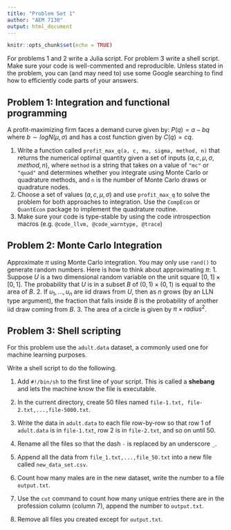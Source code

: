 ```yaml
---
title: "Problem Set 1"
author: "AEM 7130"
output: html_document
---
```


```r
knitr::opts_chunk$set(echo = TRUE)
```

For problems 1 and 2 write a Julia script. For problem 3 write a shell script. Make sure your code is well-commented and reproducible. Unless stated in the problem, you can (and may need to) use some Google searching to find how to efficiently code parts of your answers.

## Problem 1: Integration and functional programming
A profit-maximizing firm faces a demand curve given by: $P(q) = a-bq$ where $b\sim logN(\mu,\sigma)$ and has a cost function given by $C(q) = cq$. 

1. Write a function called `profit_max_q(a, c, mu, sigma, method, n)` that returns the numerical optimal quantity given a set of inputs $(a, c, \mu, \sigma, method, n)$, where `method` is a string that takes on a value of `"mc"` or `"quad"` and determines whether you integrate using Monte Carlo or quadrature methods, and `n` is the number of Monte Carlo draws or quadrature nodes.
2. Choose a set of values $(a, c, \mu, \sigma)$ and use `profit_max_q` to solve the problem for both approaches to integration. Use the `CompEcon` or `QuantEcon` package to implement the quadrature routine.
3. Make sure your code is type-stable by using the code introspection macros (e.g. `@code_llvm, @code_warntype, @trace`)

## Problem 2: Monte Carlo Integration
Approximate $\pi$ using Monte Carlo integration. You may only use `rand()` to generate random numbers. Here is how to think about approximating $\pi$:
1. Suppose $U$ is a two dimensional random variable on the unit square $[0,1]\times[0,1]$. The probability that $U$ is in a subset $B$ of $(0,1)\times(0,1)$ is equal to the area of $B$.
2. If $u_1,...,u_n$ are iid draws from $U$, then as $n$ grows (by an LLN type argument), the fraction that falls inside $B$ is the probability of another iid draw coming from $B$.
3. The area of a circle is given by $\pi \times radius^2$.

## Problem 3: Shell scripting

For this problem use the `adult.data` dataset, a commonly used one for machine learning purposes.

Write a shell script to do the following.

1. Add `#!/bin/sh` to the first line of your script. This is called a **shebang** and lets the machine know the file is executable.

2. In the current directory, create 50 files named `file-1.txt, file-2.txt,...,file-5000.txt`.

3. Write the data in `adult.data` to each file row-by-row so that row 1 of `adult.data` is in `file-1.txt`, row 2 is in `file-2.txt`, and so on until 50.

4. Rename all the files so that the dash `-` is replaced by an underscore `_`.

5. Append all the data from `file_1.txt,...,file_50.txt` into a new file called `new_data_set.csv`.

6. Count how many males are in the new dataset, write the number to a file `output.txt`.

7. Use the `cut` command to count how many unique entries there are in the profession column (column 7), append the number to `output.txt`.

8. Remove all files you created except for `output.txt`.
